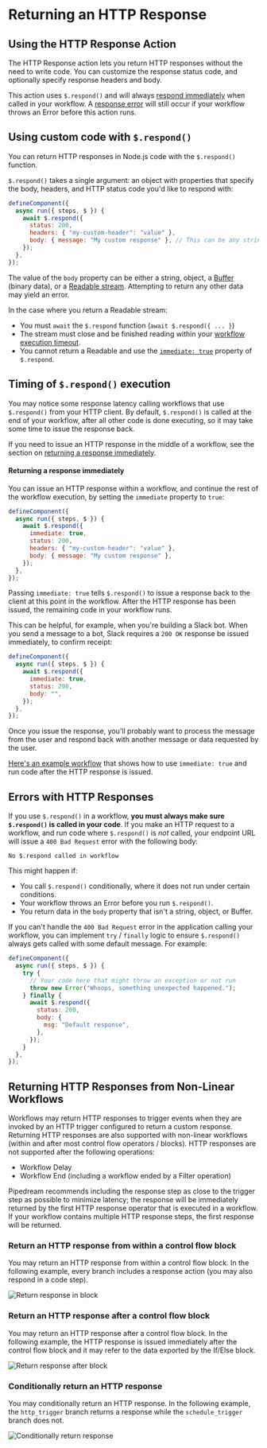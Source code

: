 
# Returning an HTTP Response

## Using the HTTP Response Action

The HTTP Response action lets you return HTTP responses without the need to write code. You can customize the response status code, and optionally specify response headers and body.

This action uses `$.respond()` and will always [respond immediately](#returning-a-response-immediately) when called in your workflow. A [response error](#errors-with-http-responses) will still occur if your workflow throws an Error before this action runs.

## Using custom code with `$.respond()`

You can return HTTP responses in Node.js code with the `$.respond()` function.

`$.respond()` takes a single argument: an object with properties that specify the body, headers, and HTTP status code you'd like to respond with:

```javascript
defineComponent({
  async run({ steps, $ }) {
    await $.respond({
      status: 200,
      headers: { "my-custom-header": "value" },
      body: { message: "My custom response" }, // This can be any string, object, Buffer, or Readable stream
    });
  },
});
```

The value of the `body` property can be either a string, object, a [Buffer](https://nodejs.org/api/buffer.html#buffer_buffer) (binary data), or a [Readable stream](https://nodejs.org/api/stream.html#stream_readable_streams). Attempting to return any other data may yield an error.

In the case where you return a Readable stream:

- You must `await` the `$.respond` function (`await $.respond({ ... }`)
- The stream must close and be finished reading within your [workflow execution timeout](/limits/#time-per-execution).
- You cannot return a Readable and use the [`immediate: true`](#returning-a-response-immediately) property of `$.respond`.

## Timing of `$.respond()` execution

You may notice some response latency calling workflows that use `$.respond()` from your HTTP client. By default, `$.respond()` is called at the end of your workflow, after all other code is done executing, so it may take some time to issue the response back.

If you need to issue an HTTP response in the middle of a workflow, see the section on [returning a response immediately](#returning-a-response-immediately).

#### Returning a response immediately

You can issue an HTTP response within a workflow, and continue the rest of the workflow execution, by setting the `immediate` property to `true`:

```javascript
defineComponent({
  async run({ steps, $ }) {
    await $.respond({
      immediate: true,
      status: 200,
      headers: { "my-custom-header": "value" },
      body: { message: "My custom response" },
    });
  },
});
```

Passing `immediate: true` tells `$.respond()` to issue a response back to the client at this point in the workflow. After the HTTP response has been issued, the remaining code in your workflow runs.

This can be helpful, for example, when you're building a Slack bot. When you send a message to a bot, Slack requires a `200 OK` response be issued immediately, to confirm receipt:

```javascript
defineComponent({
  async run({ steps, $ }) {
    await $.respond({
      immediate: true,
      status: 200,
      body: "",
    });
  },
});
```

Once you issue the response, you'll probably want to process the message from the user and respond back with another message or data requested by the user.

[Here's an example workflow](https://pipedream.com/@dylburger/issue-http-response-immediately-continue-running-workflow-p_pWCWGJ) that shows how to use `immediate: true` and run code after the HTTP response is issued.

## Errors with HTTP Responses

If you use `$.respond()` in a workflow, **you must always make sure `$.respond()` is called in your code**. If you make an HTTP request to a workflow, and run code where `$.respond()` is _not_ called, your endpoint URL will issue a `400 Bad Request` error with the following body:

```
No $.respond called in workflow
```

This might happen if:

- You call `$.respond()` conditionally, where it does not run under certain conditions.
- Your workflow throws an Error before you run `$.respond()`.
- You return data in the `body` property that isn't a string, object, or Buffer.

If you can't handle the `400 Bad Request` error in the application calling your workflow, you can implement `try` / `finally` logic to ensure `$.respond()` always gets called with some default message. For example:

```javascript
defineComponent({
  async run({ steps, $ }) {
    try {
      // Your code here that might throw an exception or not run
      throw new Error("Whoops, something unexpected happened.");
    } finally {
      await $.respond({
        status: 200,
        body: {
          msg: "Default response",
        },
      });
    }
  },
});
```

## Returning HTTP Responses from Non-Linear Workflows

Workflows may return HTTP responses to trigger events when they are invoked by an HTTP trigger configured to return a custom response. Returning HTTP responses are also supported with non-linear workflows (within and after most control flow operators / blocks). HTTP responses are not supported after the following operations:

- Workflow Delay
- Workflow End (including a workflow ended by a Filter operation)

<Callout type="info">
Pipedream recommends including the response step as close to the trigger step as possible to minimize latency; the response will be immediately returned by the first HTTP response operator that is executed in a workflow.
</Callout>

<Callout type="info">
If your workflow contains multiple HTTP response steps, the first response will be returned.
</Callout>

### Return an HTTP response from within a control flow block

You may return an HTTP response from within a control flow block. In the following example, every branch includes a response action (you may also respond in a code step).

![Return response in block](./images/return_response_in_block.png)

### Return an HTTP response after a control flow block

You may return an HTTP response after a control flow block. In the following example, the HTTP response is issued immediately after the control flow block and it may refer to the data exported by the If/Else block.

![Return response after block](./images/return_response_after_block.png)

### Conditionally return an HTTP response

You may conditionally return an HTTP response. In the following example, the `http_trigger` branch returns a response while the `schedule_trigger` branch does not.

![Conditionally return response](./images/return_response_conditional.png)